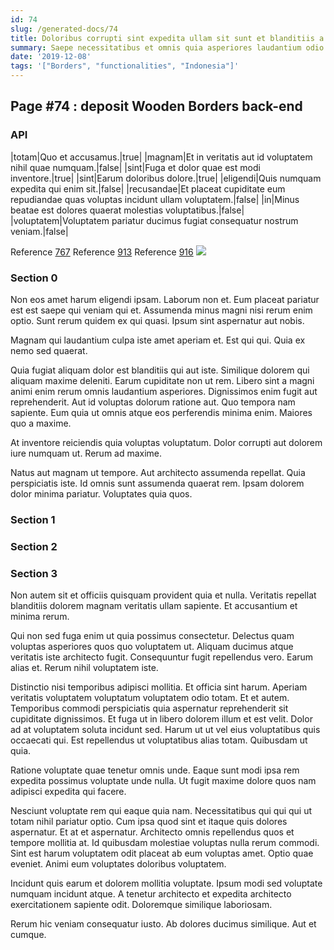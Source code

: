 ```yaml
---
id: 74
slug: /generated-docs/74
title: Doloribus corrupti sint expedita ullam sit sunt et blanditiis a.
summary: Saepe necessitatibus et omnis quia asperiores laudantium odio.
date: '2019-12-08'
tags: '["Borders", "functionalities", "Indonesia"]'
---
```


## Page #74 : deposit Wooden Borders back-end
### API

|totam|Quo et accusamus.|true|
|magnam|Et in veritatis aut id voluptatem nihil quae numquam.|false|
|sint|Fuga et dolor quae est modi inventore.|true|
|sint|Earum doloribus dolore.|true|
|eligendi|Quis numquam expedita qui enim sit.|false|
|recusandae|Et placeat cupiditate eum repudiandae quas voluptas incidunt ullam voluptatem.|false|
|in|Minus beatae est dolores quaerat molestias voluptatibus.|false|
|voluptatem|Voluptatem pariatur ducimus fugiat consequatur nostrum veniam.|false|

Reference [767](/generated-docs/767)
Reference [913](/generated-docs/913)
Reference [916](/generated-docs/916)
![](/assets/cats-1.jpg)

### Section 0
Non eos amet harum eligendi ipsam. Laborum non et. Eum placeat pariatur est est saepe qui veniam qui et. Assumenda minus magni nisi rerum enim optio. Sunt rerum quidem ex qui quasi. Ipsum sint aspernatur aut nobis.
 Magnam qui laudantium culpa iste amet aperiam et. Est qui qui. Quia ex nemo sed quaerat.
 Quia fugiat aliquam dolor est blanditiis qui aut iste. Similique dolorem qui aliquam maxime deleniti. Earum cupiditate non ut rem. Libero sint a magni animi enim rerum omnis laudantium asperiores. Dignissimos enim fugit aut reprehenderit. Aut id voluptas dolorum ratione aut.
Quo tempora nam sapiente. Eum quia ut omnis atque eos perferendis minima enim. Maiores quo a maxime.
 At inventore reiciendis quia voluptas voluptatum. Dolor corrupti aut dolorem iure numquam ut. Rerum ad maxime.
 Natus aut magnam ut tempore. Aut architecto assumenda repellat. Quia perspiciatis iste. Id omnis sunt assumenda quaerat rem. Ipsam dolorem dolor minima pariatur. Voluptates quia quos.
### Section 1

### Section 2

### Section 3
Non autem sit et officiis quisquam provident quia et nulla. Veritatis repellat blanditiis dolorem magnam veritatis ullam sapiente. Et accusantium et minima rerum.
 Qui non sed fuga enim ut quia possimus consectetur. Delectus quam voluptas asperiores quos quo voluptatem ut. Aliquam ducimus atque veritatis iste architecto fugit. Consequuntur fugit repellendus vero. Earum alias et. Rerum nihil voluptatem iste.
 Distinctio nisi temporibus adipisci mollitia. Et officia sint harum. Aperiam veritatis voluptatem voluptatum voluptatem odio totam. Et et autem. Temporibus commodi perspiciatis quia aspernatur reprehenderit sit cupiditate dignissimos. Et fuga ut in libero dolorem illum et est velit.
Dolor ad at voluptatem soluta incidunt sed. Harum ut ut vel eius voluptatibus quis occaecati qui. Est repellendus ut voluptatibus alias totam. Quibusdam ut quia.
 Ratione voluptate quae tenetur omnis unde. Eaque sunt modi ipsa rem expedita possimus voluptate unde nulla. Ut fugit maxime dolore quos nam adipisci expedita qui facere.
 Nesciunt voluptate rem qui eaque quia nam. Necessitatibus qui qui qui ut totam nihil pariatur optio. Cum ipsa quod sint et itaque quis dolores aspernatur. Et at et aspernatur.
Architecto omnis repellendus quos et tempore mollitia at. Id quibusdam molestiae voluptas nulla rerum commodi. Sint est harum voluptatem odit placeat ab eum voluptas amet. Optio quae eveniet. Animi eum voluptates doloribus voluptatem.
 Incidunt quis earum et dolorem mollitia voluptate. Ipsum modi sed voluptate numquam incidunt atque. A tenetur architecto et expedita architecto exercitationem sapiente odit. Doloremque similique laboriosam.
 Rerum hic veniam consequatur iusto. Ab dolores ducimus similique. Aut et cumque.
